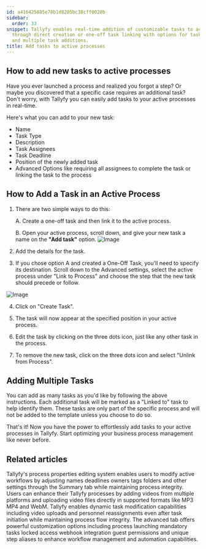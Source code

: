 ```yaml
---
id: a416425885e78b1d8205bc38cff0020b
sidebar:
  order: 33
snippet: Tallyfy enables real-time addition of customizable tasks to active processes
  through direct creation or one-off task linking with options for task details positioning
  and multiple task additions.
title: Add tasks to active processes
---
```


## How to add new tasks to active processes

Have you ever launched a process and realized you forgot a step? Or maybe you discovered that a specific case requires an additional task? Don't worry, with Tallyfy you can easily add tasks to your active processes in real-time.

Here's what you can add to your new task:

- Name
- Task Type
- Description
- Task Assignees
- Task Deadline
- Position of the newly added task
- Advanced Options like requiring all assignees to complete the task or linking the task to the process

## How to Add a Task in an Active Process

1. There are two simple ways to do this:

   A. Create a one-off task and then link it to the active process.

   B. Open your active process, scroll down, and give your new task a name on the **"Add task"** option.
   ![Image](https://screenshots.tallyfy.com/tallyfy%2Fpro%2Fdesktop-light-add-task-to-ongoing-process.png)

2. Add the details for the task.

3. If you chose option A and created a One-Off Task, you'll need to specify its destination. Scroll down to the Advanced settings, select the active process under "Link to Process" and choose the step that the new task should precede or follow.

![Image](https://screenshots.tallyfy.com/tallyfy%2Fpro%2Fdesktop-light-link-a-oneoff-task.png)

4. Click on "Create Task".

5. The task will now appear at the specified position in your active process.

6. Edit the task by clicking on the three dots icon, just like any other task in the process.

7. To remove the new task, click on the three dots icon and select "Unlink from Process".

## Adding Multiple Tasks

You can add as many tasks as you'd like by following the above instructions. Each additional task will be marked as a "Linked to" task to help identify them. These tasks are only part of the specific process and will not be added to the template unless you choose to do so.

That's it! Now you have the power to effortlessly add tasks to your active processes in Tallyfy. Start optimizing your business process management like never before.


## Related articles
<CardGrid>
<LinkTitleCard header="<b>Edit Processes > Edit tasks and process properties</b>" href="/products/pro/tracking-and-tasks/processes/edit-processes/how-can-i-edit-tasks-and-processes-in-tallyfy/" > Tallyfy's process properties editing system enables users to modify active workflows by adjusting names deadlines owners tags folders and other settings through the Summary tab while maintaining process integrity. </LinkTitleCard>
<LinkTitleCard header="<b>Edit Task > Add videos to a task</b>" href="/products/pro/tracking-and-tasks/tasks/edit-task/how-can-i-add-videos-to-my-tallyfy-process/" > Users can enhance their Tallyfy processes by adding videos from multiple platforms and uploading video files directly in supported formats like MP3 MP4 and WebM. </LinkTitleCard>
<LinkTitleCard header="<b>Tasks > Edit tasks</b>" href="/products/pro/tracking-and-tasks/tasks/edit-task/" > Tallyfy enables dynamic task modification capabilities including video uploads and personnel reassignments even after task initiation while maintaining process flow integrity. </LinkTitleCard>
<LinkTitleCard header="<b>Tasks > Advanced tab</b>" href="/products/pro/tracking-and-tasks/tasks/how-can-i-utilize-tallyfys-advanced-tab-features/" > The advanced tab offers powerful customization options including process launching mandatory tasks locked access webhook integration guest permissions and unique step aliases to enhance workflow management and automation capabilities. </LinkTitleCard>
</CardGrid>